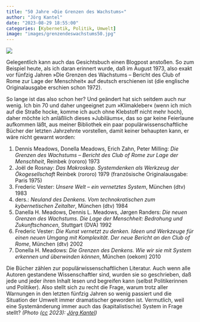 ```yaml
---
title: "50 Jahre »Die Grenzen des Wachstums«"
author: "Jörg Kantel"
date: "2023-08-29 18:55:00"
categories: [Kybernetik, Politik, Umwelt]
image: "images/grenzendeswachstums50.jpg"
---
```


[![](images/grenzendeswachstums50-b.jpg)](https://www.flickr.com/photos/schockwellenreiter/53150893390/)

Gelegentlich kann auch das Gesichtsbuch einen Blogpost anstoßen. So zum Beispiel heute, als ich daran erinnert wurde, daß im August 1973, also exakt vor fünfzig Jahren »Die Grenzen des Wachstums -- Bericht des Club of Rome zur Lage der Menschheit« auf deutsch erschienen ist (die englische Originalausgabe erschien schon 1972).

So lange ist das also schon her? Und geändert hat sich seitdem auch nur wenig. Ich bin 70 und daher ungeeignet zum »Klimakleber« (wenn ich mich auf die Straße hocke, komme ich auch ohne Klebstoff nicht mehr hoch), daher möchte ich anläßlich dieses »Jubiläums«, das so gar keine Feierlaune aufkommen läßt, aus meiner Bibliothek ein paar populärwissenschaftliche Bücher der letzten Jahrzehnte vorstellen, damit keiner behaupten kann, er wäre nicht gewarnt worden:

1. Dennis Meadows, Donella Meadows, Erich Zahn, Peter Milling: *Die Grenzen des Wachstums -- Bericht des Club of Rome zur Lage der Menschheit*, Reinbek (rororo) 1973
2. Joël de Rosnay: *Das Makroskop. Systemdenken als Werkzeug der Ökogesellschaft* Reinbek (rororo) 1979 (französische Originalausgabe: Paris 1975)
3. Frederic Vester: *Unsere Welt -- ein vernetztes System*, München (dtv) 1983
4. ders.: *Neuland des Denkens. Vom technokratischen zum kybernetischen Zeitalter*, München (dtv) 1984
5. Danella H. Meadows, Dennis L. Meadows, Jørgen Randers: *Die neuen Grenzen des Wachstums. Die Lage der Menschheit: Bedrohung und Zukunftschancen*, Stuttgart (DVA) 1992
6. Frederic Vester: *Die Kunst vernetzt zu denken. Ideen und Werkzeuge für einen neuen Umgang mit Komplexität. Der neue Bericht an den Club of Rome*, München (dtv) 2002
7. Donella H. Meadows: *Die Grenzen des Denkens. Wie wir sie mit System erkennen und überwinden können*, München (oekom) 2010

Die Bücher zählen zur populärwissenschaftlichen Literatur. Auch wenn alle Autoren gestandene Wissenschaftler sind, wurden sie so geschrieben, daß jede und jeder ihren Inhalt lesen und begreifen kann (selbst Politikerinnen und Politiker). Also stellt sich zu recht die Frage, warum trotz aller Warnungen in den letzten fünfzig Jahren so wenig passiert und die Situation der Umwelt immer dramatischer geworden ist. Vermutlich, weil eine Systemänderung immer auch das (kapitalistische) System in Frage stellt? *(Photo ([cc](http://creativecommons.org/licenses/by-nc-nd/2.0/) 2023): [Jörg Kantel](http://cognitiones.kantel-chaos-team.de/cv.html))*
